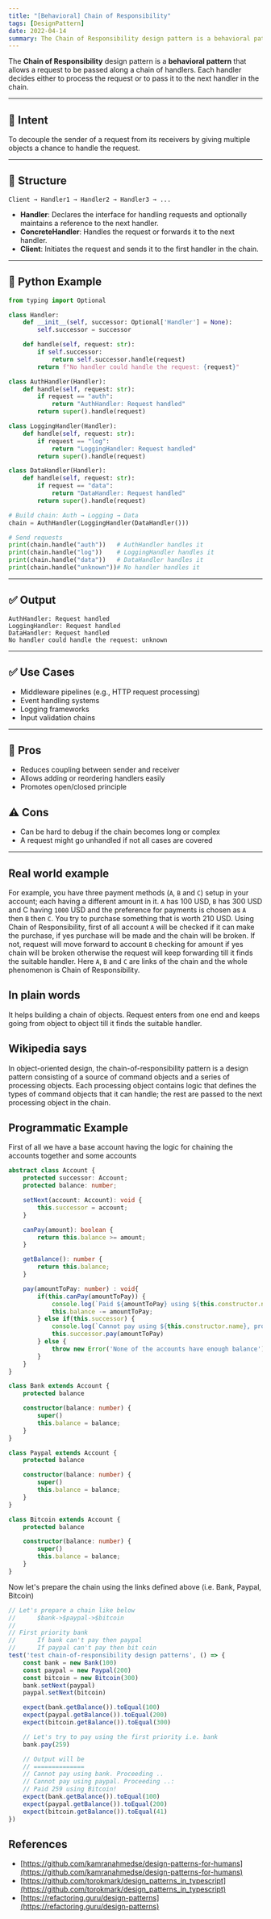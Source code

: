 ```yaml
---
title: "[Behavioral] Chain of Responsibility"
tags: [DesignPattern]
date: 2022-04-14
summary: The Chain of Responsibility design pattern is a behavioral pattern that allows a request to be passed along a chain of handlers.
---
```


The **Chain of Responsibility** design pattern is a **behavioral pattern** that allows a request to be passed along a chain of handlers. Each handler decides either to process the request or to pass it to the next handler in the chain.

---

## 🔗 Intent

To decouple the sender of a request from its receivers by giving multiple objects a chance to handle the request.

---

## 🧱 Structure

```
Client → Handler1 → Handler2 → Handler3 → ...
```

* **Handler**: Declares the interface for handling requests and optionally maintains a reference to the next handler.
* **ConcreteHandler**: Handles the request or forwards it to the next handler.
* **Client**: Initiates the request and sends it to the first handler in the chain.

---

## 🐍 Python Example

```python
from typing import Optional

class Handler:
    def __init__(self, successor: Optional['Handler'] = None):
        self.successor = successor

    def handle(self, request: str):
        if self.successor:
            return self.successor.handle(request)
        return f"No handler could handle the request: {request}"

class AuthHandler(Handler):
    def handle(self, request: str):
        if request == "auth":
            return "AuthHandler: Request handled"
        return super().handle(request)

class LoggingHandler(Handler):
    def handle(self, request: str):
        if request == "log":
            return "LoggingHandler: Request handled"
        return super().handle(request)

class DataHandler(Handler):
    def handle(self, request: str):
        if request == "data":
            return "DataHandler: Request handled"
        return super().handle(request)

# Build chain: Auth → Logging → Data
chain = AuthHandler(LoggingHandler(DataHandler()))

# Send requests
print(chain.handle("auth"))   # AuthHandler handles it
print(chain.handle("log"))    # LoggingHandler handles it
print(chain.handle("data"))   # DataHandler handles it
print(chain.handle("unknown"))# No handler handles it
```

---

## ✅ Output

```
AuthHandler: Request handled
LoggingHandler: Request handled
DataHandler: Request handled
No handler could handle the request: unknown
```

---

## ✅ Use Cases

* Middleware pipelines (e.g., HTTP request processing)
* Event handling systems
* Logging frameworks
* Input validation chains

---

## 🔄 Pros

* Reduces coupling between sender and receiver
* Allows adding or reordering handlers easily
* Promotes open/closed principle

## ⚠️ Cons

* Can be hard to debug if the chain becomes long or complex
* A request might go unhandled if not all cases are covered

---

## Real world example

For example, you have three payment methods (`A`, `B` and `C`) setup in your account; each having a different amount in it.
`A` has 100 USD, `B` has 300 USD and C having `1000` USD and the preference for payments is chosen as `A` then `B` then `C`.
You try to purchase something that is worth 210 USD. Using Chain of Responsibility, first of all account `A` will be
checked if it can make the purchase, if yes purchase will be made and the chain will be broken. If not, request
will move forward to account `B` checking for amount if yes chain will be broken otherwise the request will keep
forwarding till it finds the suitable handler. Here `A`, `B` and `C` are links of the chain and the whole phenomenon is
Chain of Responsibility.

## In plain words

It helps building a chain of objects. Request enters from one end and keeps going from object to object till it
finds the suitable handler.

## Wikipedia says

In object-oriented design, the chain-of-responsibility pattern is a design pattern consisting of a source of
command objects and a series of processing objects. Each processing object contains logic that defines the types
of command objects that it can handle; the rest are passed to the next
processing object in the chain.

## Programmatic Example

First of all we have a base account having the logic for chaining the accounts
together and some accounts

```typescript
abstract class Account {
    protected successor: Account;
    protected balance: number;

    setNext(account: Account): void {
        this.successor = account;
    }

    canPay(amount): boolean {
        return this.balance >= amount;
    }

    getBalance(): number {
        return this.balance;
    }

    pay(amountToPay: number) : void{
        if(this.canPay(amountToPay)) {
            console.log(`Paid ${amountToPay} using ${this.constructor.name}`)
            this.balance -= amountToPay;
        } else if(this.successor) {
            console.log(`Cannot pay using ${this.constructor.name}, proceeding...`)
            this.successor.pay(amountToPay)
        } else {
            throw new Error('None of the accounts have enough balance')
        }
    }
}

class Bank extends Account {
    protected balance

    constructor(balance: number) {
        super()
        this.balance = balance;
    }
}

class Paypal extends Account {
    protected balance

    constructor(balance: number) {
        super()
        this.balance = balance;
    }
}

class Bitcoin extends Account {
    protected balance

    constructor(balance: number) {
        super()
        this.balance = balance;
    }
}
```

Now let's prepare the chain using the links defined above (i.e. Bank, Paypal,
Bitcoin)

```typescript
// Let's prepare a chain like below
//      $bank->$paypal->$bitcoin
//
// First priority bank
//      If bank can't pay then paypal
//      If paypal can't pay then bit coin
test('test chain-of-responsibility design patterns', () => {
    const bank = new Bank(100)
    const paypal = new Paypal(200)
    const bitcoin = new Bitcoin(300)
    bank.setNext(paypal)
    paypal.setNext(bitcoin)

    expect(bank.getBalance()).toEqual(100)
    expect(paypal.getBalance()).toEqual(200)
    expect(bitcoin.getBalance()).toEqual(300)

    // Let's try to pay using the first priority i.e. bank
    bank.pay(259)

    // Output will be
    // ==============
    // Cannot pay using bank. Proceeding ..
    // Cannot pay using paypal. Proceeding ..:
    // Paid 259 using Bitcoin!
    expect(bank.getBalance()).toEqual(100)
    expect(paypal.getBalance()).toEqual(200)
    expect(bitcoin.getBalance()).toEqual(41)
})
```

## References

* [https://github.com/kamranahmedse/design-patterns-for-humans](https://github.com/kamranahmedse/design-patterns-for-humans)
* [https://github.com/torokmark/design_patterns_in_typescript](https://github.com/torokmark/design_patterns_in_typescript)
* [https://refactoring.guru/design-patterns](https://refactoring.guru/design-patterns)

